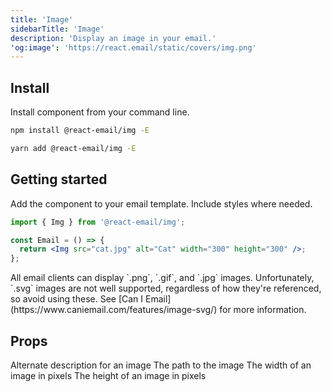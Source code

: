 ```yaml
---
title: 'Image'
sidebarTitle: 'Image'
description: 'Display an image in your email.'
'og:image': 'https://react.email/static/covers/img.png'
---
```



## Install

Install component from your command line.

<CodeGroup>

```sh npm
npm install @react-email/img -E
```

```sh yarn
yarn add @react-email/img -E
```

</CodeGroup>

## Getting started

Add the component to your email template. Include styles where needed.

```jsx
import { Img } from '@react-email/img';

const Email = () => {
  return <Img src="cat.jpg" alt="Cat" width="300" height="300" />;
};
```

<Tip>
  All email clients can display `.png`, `.gif`, and `.jpg` images.
  Unfortunately, `.svg` images are not well supported, regardless of how they're
  referenced, so avoid using these. See [Can I
  Email](https://www.caniemail.com/features/image-svg/) for more information.
</Tip>

## Props

<ResponseField name="alt" type="string">
  Alternate description for an image
</ResponseField>

<ResponseField name="src" type="string">
  The path to the image
</ResponseField>

<ResponseField name="width" type="string">
  The width of an image in pixels
</ResponseField>

<ResponseField name="height" type="string">
  The height of an image in pixels
</ResponseField>

<Support />
